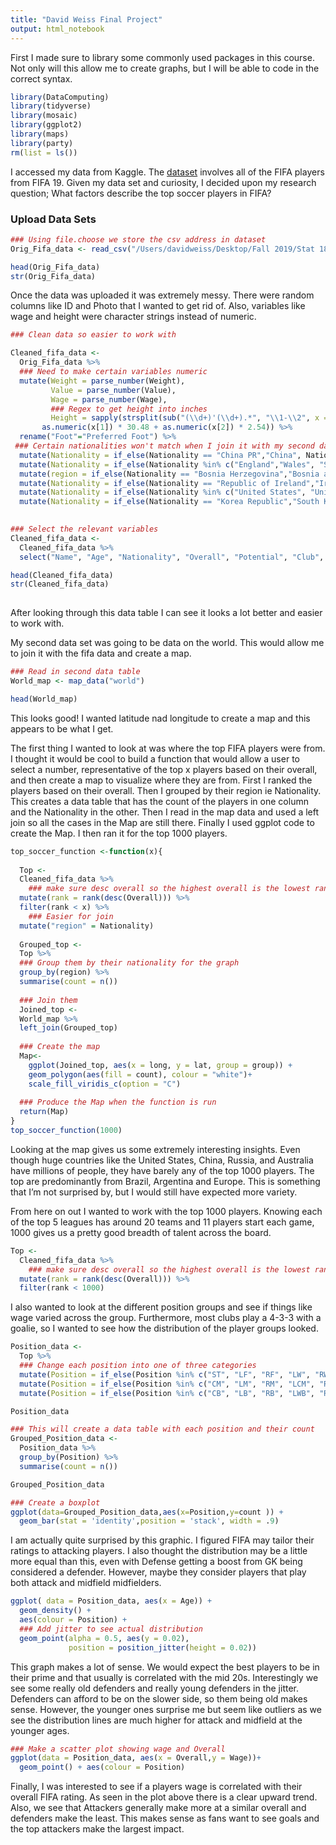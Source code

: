 ```yaml
---
title: "David Weiss Final Project"
output: html_notebook
---
```


First I made sure to library some commonly used packages in this course. Not only will this allow me to create graphs, but I will be able to code in the correct syntax.

```r
library(DataComputing)
library(tidyverse)
library(mosaic)
library(ggplot2)
library(maps)
library(party)
rm(list = ls())
```

I accessed my data from Kaggle. The [dataset](https://www.kaggle.com/karangadiya/fifa19) involves all of the FIFA players from FIFA 19. Given my data set and curiosity, I decided upon my research question; What factors describe the top soccer players in FIFA?

### Upload Data Sets
```r
### Using file.choose we store the csv address in dataset
Orig_Fifa_data <- read_csv("/Users/davidweiss/Desktop/Fall 2019/Stat 184/Final Project/FIFA DATA.csv")

head(Orig_Fifa_data)
str(Orig_Fifa_data)
```
Once the data was uploaded it was extremely messy.  There were random columns like ID and Photo that I wanted to get rid of. Also, variables like wage and height were character strings instead of numeric. 

```r
### Clean data so easier to work with

Cleaned_fifa_data <-
  Orig_Fifa_data %>%
  ### Need to make certain variables numeric
  mutate(Weight = parse_number(Weight),
         Value = parse_number(Value),
         Wage = parse_number(Wage),
         ### Regex to get height into inches
         Height = sapply(strsplit(sub("(\\d+)'(\\d+).*", "\\1-\\2", x = Height), "-"), function(x)
       as.numeric(x[1]) * 30.48 + as.numeric(x[2]) * 2.54)) %>%
  rename("Foot"="Preferred Foot") %>%
 ### Certain nationalities won't match when I join it with my second data set. 
  mutate(Nationality = if_else(Nationality == "China PR","China", Nationality)) %>%
  mutate(Nationality = if_else(Nationality %in% c("England","Wales", "Scotland", "Northern Ireland"),"UK", Nationality)) %>%
  mutate(region = if_else(Nationality == "Bosnia Herzegovina","Bosnia and Herzegovina", Nationality)) %>%
  mutate(Nationality = if_else(Nationality == "Republic of Ireland","Ireland", Nationality)) %>%
  mutate(Nationality = if_else(Nationality %in% c("United States", "United States of America"),"USA", Nationality)) %>%
  mutate(Nationality = if_else(Nationality == "Korea Republic","South Korea", Nationality))
  

### Select the relevant variables 
Cleaned_fifa_data <-
  Cleaned_fifa_data %>%
  select("Name", "Age", "Nationality", "Overall", "Potential", "Club", "Value", "Wage", "Foot", "Weak Foot", "Skill Moves", "Work Rate", "Position", "Height", "Weight", "Crossing",	"Finishing",	"HeadingAccuracy",	"ShortPassing",	"Volleys",	"Dribbling", "Curve",	"FKAccuracy",	"LongPassing",	"BallControl",	"Acceleration",	"SprintSpeed",	"Agility",	"Reactions",	"Balance",	"ShotPower",	"Jumping",	"Stamina",	"Strength",	"LongShots",	"Aggression",	"Interceptions",	"Positioning",	"Vision",	"Penalties",	"Composure",	"Marking",	"StandingTackle",	'SlidingTackle',	"GKDiving",	"GKHandling",	"GKKicking",	"GKPositioning",	"GKReflexes")

head(Cleaned_fifa_data)
str(Cleaned_fifa_data)
  
```
After looking through this data table I can see it looks a lot better and easier to work with.

My second data set was going to be data on the world. This would allow me to join it with the fifa data and create a map.

```r
### Read in second data table
World_map <- map_data("world")

head(World_map)
```
This looks good! I wanted latitude nad longitude to create a map and this appears to be what I get.

The first thing I wanted to look at was where the top FIFA players were from. I thought it would be cool to build a function that would allow a user to select a number, representative of the top x players based on their overall, and then create a map to visualize where they are from. First I ranked the players based on their overall. Then I grouped by their region ie Nationality. This creates a data table that has the count of the players in one column and the Nationality in the other. Then I read in the map data and used a left join so all the cases in the Map are still there. Finally I used ggplot code to create the Map. I then ran it for the top 1000 players. 

```r
top_soccer_function <-function(x){
  
  Top <-
  Cleaned_fifa_data %>%
    ### make sure desc overall so the highest overall is the lowest rank
  mutate(rank = rank(desc(Overall))) %>%
  filter(rank < x) %>%
    ### Easier for join 
  mutate("region" = Nationality)
  
  Grouped_top <-
  Top %>%
  ### Group them by their nationality for the graph
  group_by(region) %>%
  summarise(count = n())
  
  ### Join them
  Joined_top <-
  World_map %>%
  left_join(Grouped_top)
 
  ### Create the map
  Map<-
    ggplot(Joined_top, aes(x = long, y = lat, group = group)) +
    geom_polygon(aes(fill = count), colour = "white")+
    scale_fill_viridis_c(option = "C")
  
  ### Produce the Map when the function is run
  return(Map)
}
top_soccer_function(1000)
```
Looking at the map gives us some extremely interesting insights. Even though huge countries like the United States, China, Russia, and Australia have millions of people, they have barely any of the top 1000 players. The top are predominantly from Brazil, Argentina and Europe. This is something that I'm not surprised by, but I would still have expected more variety. 


From here on out I wanted to work with the top 1000 players. Knowing each of the top 5 leagues has around 20 teams and 11 players start each game, 1000 gives us a pretty good breadth of talent across the board.

```r
Top <-
  Cleaned_fifa_data %>%
    ### make sure desc overall so the highest overall is the lowest rank
  mutate(rank = rank(desc(Overall))) %>%
  filter(rank < 1000)
```


I also wanted to look at the different position groups and see if things like wage varied across the group. Furthermore, most clubs play a 4-3-3 with a goalie, so I wanted to see how the distribution of the player groups looked. 

```r
Position_data <-
  Top %>%
  ### Change each position into one of three categories
  mutate(Position = if_else(Position %in% c("ST", "LF", "RF", "LW", "RW", "RS", "LS", "CF"), "Attack", Position)) %>%
  mutate(Position = if_else(Position %in% c("CM", "LM", "RM", "LCM", "RCM", "CAM", "CDM", "LDM", "RDM", "LAM", "RAM"), "Midfield", Position)) %>%
  mutate(Position = if_else(Position %in% c("CB", "LB", "RB", "LWB", "RWB", "LCB", "RCB", "GK"), "Defense", Position))

Position_data
```


```r
### This will create a data table with each position and their count
Grouped_Position_data <-
  Position_data %>%
  group_by(Position) %>%
  summarise(count = n())

Grouped_Position_data

### Create a boxplot 
ggplot(data=Grouped_Position_data,aes(x=Position,y=count )) +
  geom_bar(stat = 'identity',position = 'stack', width = .9) 
```

I am actually quite surprised by this graphic. I figured FIFA may tailor their ratings to attacking players. I also thought the distribution may be a little more equal than this, even with Defense getting a boost from GK being considered a defender. However, maybe they consider players that play both attack and midfield midfielders. 


```r
ggplot( data = Position_data, aes(x = Age)) + 
  geom_density() + 
  aes(colour = Position) + 
  ### Add jitter to see actual distribution
  geom_point(alpha = 0.5, aes(y = 0.02),  
             position = position_jitter(height = 0.02)) 
```

This graph makes a lot of sense. We would expect the best players to be in their prime and that usually is correlated with the mid 20s. Interestingly we see some really old defenders and really young defenders in the jitter. Defenders can afford to be on the slower side, so them being old makes sense. However, the younger ones surprise me but seem like outliers as we see the distribution lines are much higher for attack and midfield at the younger ages.


```r
### Make a scatter plot showing wage and Overall
ggplot(data = Position_data, aes(x = Overall,y = Wage))+
  geom_point() + aes(colour = Position) 
```


Finally, I was interested to see if a players wage is correlated with their overall FIFA rating.  As seen in the plot above there is a clear upward trend. Also, we see that Attackers generally make more at a similar overall and defenders make the least. This makes sense as fans want to see goals and the top attackers make the largest impact.
